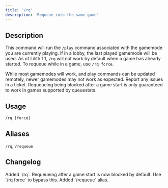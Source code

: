 ```yaml
---
title: '/rq'
description: 'Requeue into the same game'
---
```


## Description

This command will run the `/play` command associated with the gamemode you are currently playing. If in a lobby, the last played gamemode will be used.
As of Lilith 1.1, `/rq` will not work by default when a game has already started. To requeue while in a game, use `/rq force`.

While most gamemodes will work, and play commands can be updated remotely, newer gamemodes may not work as expected. Report any issues in a ticket.
Requeueing being blocked after a game start is only guaranteed to work in games supported by queuestats.


## Usage

`/rq [force]`

## Aliases

`/rq`,
`/requeue`

## Changelog

<Steps>
    <Step title={'Before Full Release'} icon={'code-branch'}>
        Added `/rq`.
    </Step>
    <Step title="Version 1.1.0" icon="code-merge">
        Requeueing after a game start is now blocked by default. Use `/rq force` to bypass this.
        Added `/requeue` alias.
    </Step>
</Steps>